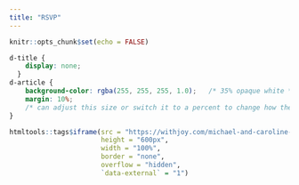 ```yaml
---
title: "RSVP"
---
```


```r
knitr::opts_chunk$set(echo = FALSE)
```

```css
d-title {
    display: none;
  }
d-article {
    background-color: rgba(255, 255, 255, 1.0);   /* 35% opaque white */;
    margin: 10%; 
    /* can adjust this size or switch it to a percent to change how the page layout looks. can also add a padding term to make sure there is always space inside the box outside the text*/
}
```

```r
htmltools::tags$iframe(src = "https://withjoy.com/michael-and-caroline-20251004/rsvp", 
                       height = "600px", 
                       width = "100%",
                       border = "none",
                       overflow = "hidden",
                       `data-external` = "1")
```